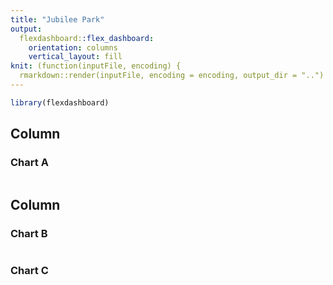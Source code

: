 ```yaml
---
title: "Jubilee Park"
output: 
  flexdashboard::flex_dashboard:
    orientation: columns
    vertical_layout: fill
knit: (function(inputFile, encoding) {
  rmarkdown::render(inputFile, encoding = encoding, output_dir = "..") })
---
```


```r
library(flexdashboard)
```

Column {data-width=650}
-----------------------------------------------------------------------

### Chart A

```r

```

Column {data-width=350}
-----------------------------------------------------------------------

### Chart B

```r

```

### Chart C

```r

```

